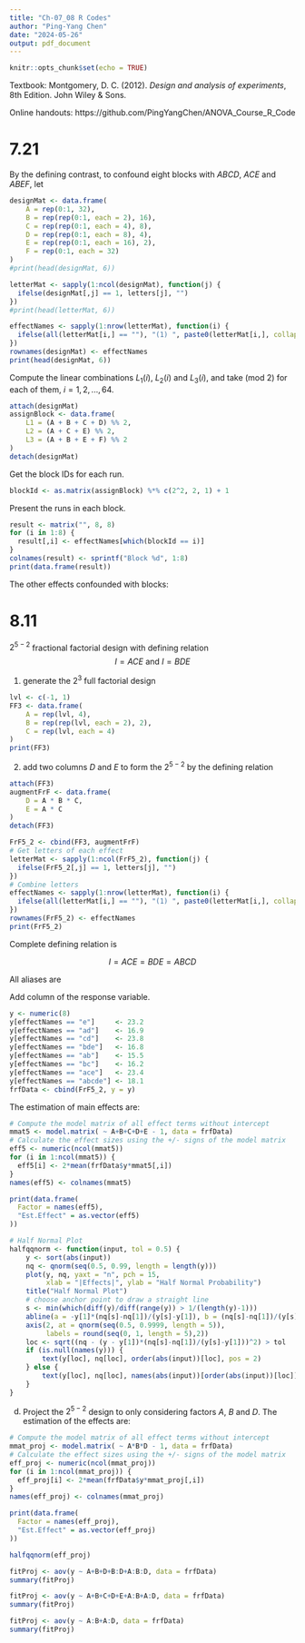 ```yaml
---
title: "Ch-07_08 R Codes"
author: "Ping-Yang Chen"
date: "2024-05-26"
output: pdf_document
---
```


```r
knitr::opts_chunk$set(echo = TRUE)
```

Textbook: Montgomery, D. C. (2012). *Design and analysis of experiments*, 8th Edition. John Wiley & Sons.

Online handouts: https://github.com/PingYangChen/ANOVA_Course_R_Code

# 7.21

By the defining contrast, to confound eight blocks with $ABCD$, $ACE$ and $ABEF$, let

\begin{align*}
L_1 & = x_1 + x_2 + x_3 + x_4 \\
L_2 & = x_1 + x_3 + x_5 \\
L_3 & = x_1 + x_2 + x_5 + x_6 \\
\end{align*}



```r
designMat <- data.frame(
	A = rep(0:1, 32),
	B = rep(rep(0:1, each = 2), 16),
	C = rep(rep(0:1, each = 4), 8),
	D = rep(rep(0:1, each = 8), 4),
	E = rep(rep(0:1, each = 16), 2),
	F = rep(0:1, each = 32)
)
#print(head(designMat, 6))

letterMat <- sapply(1:ncol(designMat), function(j) {
  ifelse(designMat[,j] == 1, letters[j], "")  
})
#print(head(letterMat, 6))

effectNames <- sapply(1:nrow(letterMat), function(i) {
  ifelse(all(letterMat[i,] == ""), "(1) ", paste0(letterMat[i,], collapse = ""))
})
rownames(designMat) <- effectNames
print(head(designMat, 6))
```

Compute the linear combinations $L_1(i)$, $L_2(i)$ and $L_3(i)$, and take (mod 2) for each of them, $i = 1, 2,..., 64$.

```r

attach(designMat)
assignBlock <- data.frame(
	L1 = (A + B + C + D) %% 2,
	L2 = (A + C + E) %% 2,
	L3 = (A + B + E + F) %% 2
)
detach(designMat)
```

Get the block IDs for each run.
```r
blockId <- as.matrix(assignBlock) %*% c(2^2, 2, 1) + 1
```

Present the runs in each block.
```r
result <- matrix("", 8, 8)
for (i in 1:8) {
  result[,i] <- effectNames[which(blockId == i)]
}
colnames(result) <- sprintf("Block %d", 1:8)
print(data.frame(result))
```

The other effects confounded with blocks:

\begin{align*}
(ABCD)(ACE) & = A^2 B C^2 D E = BDE \\
(ABCD)(ABEF) & = A^2 B^2 C D E F = CDEF \\
(ACE)(ABEF) & = A^2 B C E^2 F = BCF \\
(ABCD)(BCF) & = A B^2 C^2 D F = ADF 
\end{align*}


# 8.11

$2^{5-2}$ fractional factorial design with defining relation $$I = ACE \text{ and } I = BDE$$

1. generate the $2^3$ full factorial design

```r
lvl <- c(-1, 1)
FF3 <- data.frame(
	A = rep(lvl, 4),
	B = rep(rep(lvl, each = 2), 2),
	C = rep(lvl, each = 4)
)
print(FF3)
```


2. add two columns $D$ and $E$ to form the $2^{5-2}$ by the defining relation 

\begin{align*}
I = ACE & \implies E = AC \\
I = BDE & \implies D = BE \implies D = BAC \\
\end{align*}

```r
attach(FF3)
augmentFrF <- data.frame(
	D = A * B * C,
	E = A * C
)
detach(FF3)

FrF5_2 <- cbind(FF3, augmentFrF)
# Get letters of each effect
letterMat <- sapply(1:ncol(FrF5_2), function(j) {
  ifelse(FrF5_2[,j] == 1, letters[j], "")  
})
# Combine letters 
effectNames <- sapply(1:nrow(letterMat), function(i) {
  ifelse(all(letterMat[i,] == ""), "(1) ", paste0(letterMat[i,], collapse = ""))
})
rownames(FrF5_2) <- effectNames
print(FrF5_2)
```


Complete defining relation is

$$I = ACE = BDE = ABCD$$

All aliases are

\begin{align*}
A & = CE = BCD  \\
B & = DE = ACD \\ 
C & = AE = ABD \\
D & = BE = ABC \\
E & = AC \\
AB & = CD \\
AD & = BC \\
AC & = BD \\
\end{align*}


Add column of the response variable.
```r
y <- numeric(8)
y[effectNames == "e"]     <- 23.2
y[effectNames == "ad"]    <- 16.9
y[effectNames == "cd"]    <- 23.8
y[effectNames == "bde"]   <- 16.8
y[effectNames == "ab"]    <- 15.5
y[effectNames == "bc"]    <- 16.2
y[effectNames == "ace"]   <- 23.4
y[effectNames == "abcde"] <- 18.1
frfData <- cbind(FrF5_2, y = y)
```

The estimation of main effects are:
```r
# Compute the model matrix of all effect terms without intercept
mmat5 <- model.matrix( ~ A+B+C+D+E - 1, data = frfData)
# Calculate the effect sizes using the +/- signs of the model matrix
eff5 <- numeric(ncol(mmat5))
for (i in 1:ncol(mmat5)) {
  eff5[i] <- 2*mean(frfData$y*mmat5[,i])
}
names(eff5) <- colnames(mmat5)
```

```r
print(data.frame(
  Factor = names(eff5),
  "Est.Effect" = as.vector(eff5)
))
```


```r
# Half Normal Plot
halfqqnorm <- function(input, tol = 0.5) {
	y <- sort(abs(input))
	nq <- qnorm(seq(0.5, 0.99, length = length(y)))
	plot(y, nq, yaxt = "n", pch = 15, 
	     xlab = "|Effects|", ylab = "Half Normal Probability")
	title("Half Normal Plot")
	# choose anchor point to draw a straight line
	s <- min(which(diff(y)/diff(range(y)) > 1/(length(y)-1)))
	abline(a = -y[1]*(nq[s]-nq[1])/(y[s]-y[1]), b = (nq[s]-nq[1])/(y[s]-y[1]))
	axis(2, at = qnorm(seq(0.5, 0.9999, length = 5)), 
	     labels = round(seq(0, 1, length = 5),2))
	loc <- sqrt((nq - (y - y[1])*(nq[s]-nq[1])/(y[s]-y[1]))^2) > tol
	if (is.null(names(y))) {
		text(y[loc], nq[loc], order(abs(input))[loc], pos = 2)
	} else {
		text(y[loc], nq[loc], names(abs(input))[order(abs(input))[loc]], pos = 2)
	}
}
```



(d) Project the $2^{5-2}$ design to only considering factors $A$, $B$ and $D$. The estimation of the effects are:
```r
# Compute the model matrix of all effect terms without intercept
mmat_proj <- model.matrix( ~ A*B*D - 1, data = frfData)
# Calculate the effect sizes using the +/- signs of the model matrix
eff_proj <- numeric(ncol(mmat_proj))
for (i in 1:ncol(mmat_proj)) {
  eff_proj[i] <- 2*mean(frfData$y*mmat_proj[,i])
}
names(eff_proj) <- colnames(mmat_proj)
```

```r
print(data.frame(
  Factor = names(eff_proj),
  "Est.Effect" = as.vector(eff_proj)
))
```

```r
halfqqnorm(eff_proj)
```



```r
fitProj <- aov(y ~ A+B+D+B:D+A:B:D, data = frfData)
summary(fitProj)
```


```r
fitProj <- aov(y ~ A+B+C+D+E+A:B+A:D, data = frfData)
summary(fitProj)
```


```r
fitProj <- aov(y ~ A:B+A:D, data = frfData)
summary(fitProj)
```


